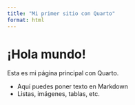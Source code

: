 ```yaml
---
title: "Mi primer sitio con Quarto"
format: html
---
```


# ¡Hola mundo!

Esta es mi página principal con Quarto.

- Aquí puedes poner texto en Markdown
- Listas, imágenes, tablas, etc.
